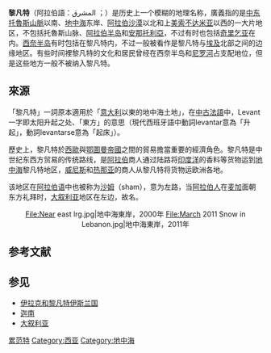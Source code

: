 {{expand|time=2017-03-22T12:40:19+00:00}}
{{refimprove|time=2017-03-22T12:40:19+00:00}}
{{noteTA
|G1=伊斯蘭
}}
{{Infobox
| bodyclass = geography
| above =<big>黎凡特</big>
| image = [[File:Levant_(orthographic_projection).png|250px]]
| captionstyle = text-align:left
| caption1 = {{legend|#C6DEBD|最廣泛的定義，相當於[[東地中海地區|東地中海地區]]}}<ref name=OEAGR>[https://books.google.com/books?id=lNV6-HsUppsC&pg=RA3-PA247 The Oxford Encyclopedia of Ancient Greece and Rome, Volume 1, p247, "Levant"]</ref><ref name="Microsoft Encarta 2009 Levant">Microsoft Encarta (2009) "Levant"</ref><ref name="Oxford Dictionaries Online 2015">Oxford Dictionaries Online. "Levant". Oxford University Press. Retrieved 4 April 2015.</ref><br> {{legend|#336733|20世紀用法}}<ref name=OEAGR />
<br>{{legend|#73CD73|偶爾也會包括在内的國家或地區}}

| label1  = 國家及地區
| data1   = {{flag|Cyprus}}<br>{{flag|Israel}}<br>{{flag|Iraq}}<br>{{flag|Jordan}}<br>{{flag|Lebanon}}<br>{{flag|Palestine}}<br>{{flag|Syria}}<br>{{flag|Turkey}}<br>（[[哈塔伊省|哈塔伊省]]）<br><br>
 {{Collapsible list
 | titlestyle = font-weight:normal;background:none;text-align:left;
 | title = 廣義
  |{{flag|Egypt}}
  |{{flag|Greece}}
  |{{flag|Libya}}（[[昔蘭尼加|昔蘭尼加]]）
  |{{flag|Turkey}}}}
| label2  = 人口
| data2   = 44,550,926
| label4  = 語言
| data4   = [[黎凡特阿拉伯語|黎凡特阿拉伯語]]、[[希伯來語|希伯來語]]、[[阿拉姆語|現代阿拉姆語]]、[[亞美尼亞語|亞美尼亞語]]、[[高加索語|高加索語]]、[[希腊語|希腊語]]、[[庫爾德語|庫爾德語]]、[[拉迪諾語|拉迪諾語]]、[[土耳其語|土耳其語]]
| label5  =時區
| data5   = [[UTC+02:00|UTC+02:00]]
}}

'''黎凡特'''（阿拉伯語：المشرق {{IPA|/ʔal-maʃriq/}}；{{lang-el|Λεβάντες}}）是历史上一个模糊的地理名称，廣義指的是[[中东|中东]][[托魯斯山脈|托魯斯山脈]]以南、[[地中海|地中海]]东岸、[[阿拉伯沙漠|阿拉伯沙漠]]以北和上[[美索不达米亚|美索不达米亚]]以西的一大片地区，不包括托魯斯山脉、[[阿拉伯半岛|阿拉伯半岛]]和[[安那托利亞|安那托利亞]]，不过有时也包括[[奇里乞亚|奇里乞亚]]在内。[[西奈半岛|西奈半岛]]有时包括在黎凡特内，不过一般被看作是黎凡特与[[埃及|埃及]]北部之间的边缘地区。有些时间裡黎凡特的文化和居民曾经在西奈半岛和[[尼罗河|尼罗河]]占支配地位，但是这些地方一般不被纳入黎凡特。

== 來源 ==
「黎凡特」一詞原本適用於「[[意大利|意大利]]以東的地中海土地」，在[[中古法語|中古法語]]中，Levant一字即太阳升起之处、「東方」的意思（現代西班牙語中動詞levantar意為「升起」，動詞levantarse意為「起床」）。

歷史上，黎凡特於[[西歐|西歐]]與[[鄂圖曼帝國|鄂圖曼帝國]]之間的貿易擔當重要的經濟角色。黎凡特是中世纪东西方贸易的传统路线，是[[阿拉伯|阿拉伯]]商人通过陆路将[[印度洋|印度洋]]的香料等货物运到[[地中海|地中海]]黎凡特地区，[[威尼斯|威尼斯]]和[[热那亚|热那亚]]的商人从黎凡特将货物运欧洲各地。

该地区在[[阿拉伯语|阿拉伯语]]中也被称为[[沙姆地区|沙姆]]（sham），意为左路，当[[阿拉伯人|阿拉伯人]]在[[麦加|麦加]]面朝东方礼拜时，[[大叙利亚|大叙利亚]]地区在左边，故名。

<center>
<gallery widths="250" heights="250">
File:Near east lrg.jpg|地中海東岸，2000年
File:March 2011 Snow in Lebanon.jpg|地中海東岸，2011年
</gallery>
</center>

== 参考文献 ==
{{Reflist}}

== 参见 ==
* [[伊拉克和黎凡特伊斯兰国|伊拉克和黎凡特伊斯兰国]]
* [[迦南|迦南]]
*[[大叙利亚|大叙利亚]]

[[Category:累范特|]]
[[Category:西亚|Category:西亚]]
[[Category:地中海|Category:地中海]]
